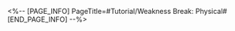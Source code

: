 <%-- [PAGE_INFO]
PageTitle=#Tutorial/Weakness Break: Physical#
[END_PAGE_INFO] --%>
{{Tutorial
|sort      = 220101
|title     = Weakness Break: Physical
|subtitle  = 
|type      = Battle
|about     = 
|image1    = Tutorial Weakness Break Physical 1.png{{subst:void|<!--$UPLOAD:<<SpriteOutput/TutorialPic/TutorialPage_220101.png>-<Tutorial Weakness Break Physical 1.png>>}}
|text1     = Using {{Color|h|nobold=1|Physical}} attacks to trigger Weakness Break will immediately deal {{Color|h|nobold=1|Physical Break DMG}} and apply the {{Color|h|nobold=1|Bleed}} effect. {{Color|h|nobold=1|Bleed}} will cause enemies to take Physical DoT {{Color|h|nobold=1|at the start of the target's turn}} based on {{Color|h|nobold=1|a proportion of the target's Max HP}}.
}}